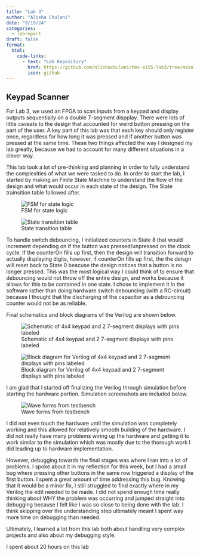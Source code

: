 ```yaml
---
title: "Lab 3"
author: "Alisha Chulani"
date: "9/19/24"
categories:
  - labreport
draft: false
format:
  html:
    code-links:
      - text: "Lab Repository"
        href: https://github.com/alishachulani/hmc-e155-lab3/tree/main
        icon: github
---
```


## Keypad Scanner

For Lab 3, we used an FPGA to scan inputs from a keypad and display outputs sequentially on a double 7-segment dispplay. There were lots of little caveats to the design that accounted for weird button pressing on the part of the user. A key part of this lab was that each key should only register once, regardless for how long it was pressed and if another button was pressed at the same time. These two things affected the way I designed my lab greatly, because we had to account for many different situations in a clever way. 

This lab took a lot of pre-thinking and planning in order to fully understand the complexities of what we were tasked to do. In order to start the lab, I started by making an Finite State Machine to understand the flow of the design and what would occur in each state of the design. The State trainsition table followed after.

![FSM for state logic](images3/fsm.jpg)

![State transition table](images3/statetable.jpg)


To handle switch debouncing, I initialized counters in State 8 that would increment depending on if the button was pressed/unpressed on the clock cycle. If the counterOn fills up first, then the design will transition forward to actually displaying digits, however, if counterOn fills up first, the the deisgn will reset back to State 0 beacuse the design notices that a button is no longer pressed. This was the most logical way I could think of to ensure that debouncing would not throw off the entire design, and works because it allows for this to be contained in one state. I chose to implement it in the software rather than doing hardware switch debouncing (with a RC-circuit) because I thought that the discharging of the capacitor as a debouncing counter would not be as reliable. 

Final schematics and block diagrams of the Verilog are shown below. 


![Schematic of 4x4 keypad and 2 7-segment displays with pins labeled](images3/schematicpin.jpg)



![Block diagram for Verilog of 4x4 keypad and 2 7-segment displays  with pins labeled](images3/blockdiagramls.jpg)


I am glad that I started off finalizing the Verilog through simulation before starting the hardware portion. Simulation screenshots are included below. 


![Wave forms from testbench](images3/testbench.jpg)


I did not even touch the hardware until the simulation was completely working and this allowed for relatively smooth building of the hardware. I did not really have many problems wiring up the hardware and getting it to work similar to the simulation which was mostly due to the thorough work I did leading up to hardware implementation. 

However, debugging towards the final stages was where I ran into a lot of problems. I spoke about it in my reflection for this week, but I had a small bug where pressing other buttons in the same row triggered a display of the first button. I spent a great amount of time addressing this bug. Knowing that it would be a minor fix, I still struggled to find exactly where in my Verilog the edit needed to be made. I did not spend enough time really thinking about WHY the problem was occurring and jumped straight into debugging because I felt like I was so close to being done with the lab. I think skipping over the understanding step ultimately meant I spent way more time on debugging than needed. 

Ultimately, I learned a lot from this lab both about handling very complex projects and also about my debugging style. 

I spent about 20 hours on this lab 





